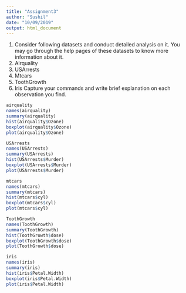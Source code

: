 ---
title: "Assignment3"
author: "Sushil"
date: "10/09/2019"
output: html_document
---
1.	Consider following datasets and conduct detailed analysis on it. You may go through the help pages of these datasets to know more information about it.
1.	Airquality
2.	USArrests
3.	Mtcars
4.	ToothGrowth
5.	Iris 
Capture your commands and write brief explanation on each observation you find.

```{r }
airquality
names(airquality)
summary(airquality)
hist(airquality$Ozone)
boxplot(airquality$Ozone)
plot(airquality$Ozone)
```
```{r}
USArrests
names(USArrests)
summary(USArrests)
hist(USArrests$Murder)
boxplot(USArrests$Murder)
plot(USArrests$Murder)

```

```{r Mtcars}
mtcars
names(mtcars)
summary(mtcars)
hist(mtcars$cyl)
boxplot(mtcars$cyl)
plot(mtcars$cyl)

```
```{r toothgrowth}
ToothGrowth
names(ToothGrowth)
summary(ToothGrowth)
hist(ToothGrowth$dose)
boxplot(ToothGrowth$dose)
plot(ToothGrowth$dose)
```

```{r Iris}
iris
names(iris)
summary(iris)
hist(iris$Petal.Width)
boxplot(iris$Petal.Width)
plot(iris$Petal.Width)

```

